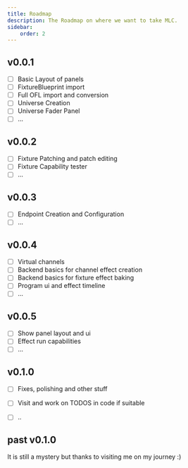 ```yaml
---
title: Roadmap
description: The Roadmap on where we want to take MLC.
sidebar:
    order: 2
---
```


## v0.0.1

- [ ] Basic Layout of panels
- [ ] FixtureBlueprint import
- [ ] Full OFL import and conversion
- [ ] Universe Creation
- [ ] Universe Fader Panel
- [ ] ...

## v0.0.2

- [ ] Fixture Patching and patch editing
- [ ] Fixture Capability tester
- [ ] ...

## v0.0.3

- [ ] Endpoint Creation and Configuration
- [ ] ...

## v0.0.4

- [ ] Virtual channels
- [ ] Backend basics for channel effect creation
- [ ] Backend basics for fixture effect baking
- [ ] Program ui and effect timeline
- [ ] ...

## v0.0.5

- [ ] Show panel layout and ui
- [ ] Effect run capabilities
- [ ] ...

## v0.1.0

- [ ] Fixes, polishing and other stuff
- [ ] Visit and work on TODOS in code if suitable  
- [ ] ..


## past v0.1.0

It is still a mystery but thanks to visiting me on my journey :)
